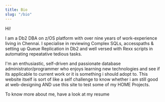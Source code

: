```yaml
---
title: Bio
slug: "/bio"
---
```


Hi!

I am a Db2 DBA on z/OS platform with over nine years of work-experience living in Chennai. I specialise in reviewing Complex SQLs, accesspaths & setting up Queue Replication in Db2 and well versed with Rexx scripts in automating repeatative tedious tasks.

I'm an enthusiastic, self-driven and passionate database administrator/programmer who enjoys learning new technologies and see if its applicable to current work or it is something i should adopt to. This website itself is sort of like a self challenge to know whether i am still good at web-designing AND use this site to test some of my HOME Projects.

To know more about me, have a look at my  resume 